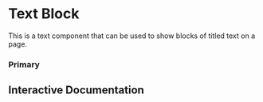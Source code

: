 

<Meta of={Story} />

# Text Block

This is a text component that can be used to show blocks of titled text on a page.

### Primary
<Canvas of={Story.Primary} />

## Interactive Documentation
<Primary />
<Controls />
